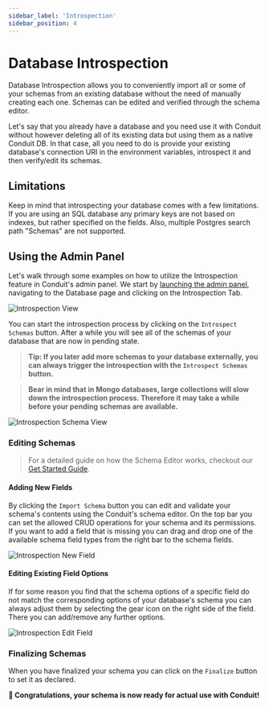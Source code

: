 ```yaml
---
sidebar_label: 'Introspection'
sidebar_position: 4
---
```


# Database Introspection

Database Introspection allows you to conveniently import all or some of your schemas from an existing database
without the need of manually creating each one. Schemas can be edited and verified through the schema editor.

Let's say that you already have a database and you need use it with Conduit without however deleting all of its
existing data but using them as a native Conduit DB. In that case, all you need to do is provide your existing database's
connection URI in the environment variables, introspect it and then verify/edit its schemas.

## Limitations
 Keep in mind that introspecting your database comes with a few limitations. If you are using an SQL database any primary keys are not
based on indexes, but rather specified on the fields. Also, multiple Postgres search path "Schemas" are not supported.


## Using the Admin Panel
Let's walk through some examples on how to utilize the Introspection feature in Conduit's admin panel.
We start by  [launching the admin panel](../../get-started/admin-panel), navigating to the Database page
and clicking on the Introspection Tab.

![Introspection View](/v0.15/modules/database/admin/introspection_view.png)

You can start the introspection process by clicking on the ```Introspect Schemas``` button. After a while
you will see all of the schemas of your database that are now in pending state.
> **Tip: If you later add more schemas to your database externally, you can always trigger the introspection with the
```Introspect Schemas``` button.**

> **Bear in mind that in Mongo databases, large collections will slow down the introspection process. Therefore it may
take a while before your pending schemas are available.**

![Introspection Schema View](/v0.15/modules/database/admin/introspection_schema_view.png)
### Editing Schemas

> For a detailed guide on how the Schema Editor works, checkout our [Get Started Guide](./get-started).

#### Adding New Fields
By clicking the ```Import Schema``` button you can edit and validate your schema's contents using the
Conduit's schema editor. On the top bar you can set the allowed CRUD operations for your schema and its permissions.
If you want to add a field that is missing you can drag and drop one of the available schema field types from the right
bar to the schema fields.

![Introspection New Field](/v0.15/modules/database/admin/introspection_new_field.png)

#### Editing Existing Field Options
If for some reason you find that the schema options of a specific field do not match the corresponding
options of your database's schema you can always adjust them by selecting the gear icon on the right side
of the field. There you can add/remove any further options.

![Introspection Edit Field](/v0.15/modules/database/admin/introspection_edit_field.png)

### Finalizing Schemas
When you have finalized your schema you can click on the ```Finalize``` button to set it as declared.

**🎉 Congratulations, your schema is now ready for actual use with Conduit!**
